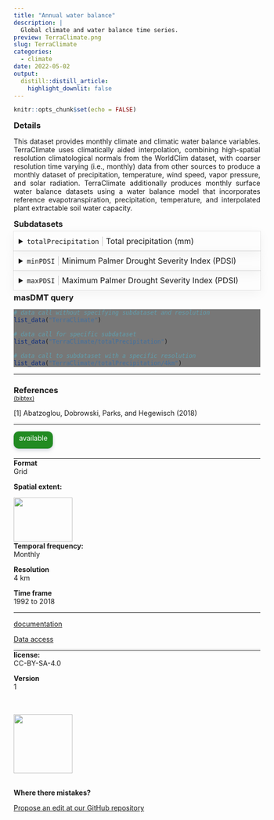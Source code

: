 ```yaml
---
title: "Annual water balance"
description: |
  Global climate and water balance time series.
preview: TerraClimate.png
slug: TerraClimate
categories:
  - climate
date: 2022-05-02
output:
  distill::distill_article:
    highlight_downlit: false
---
```

  
```r
knitr::opts_chunk$set(echo = FALSE)
```

<div style="width=80%;margin-top:0;margin-bottom:0;">
<h3 style="margin-top:5;margin-bottom:5;">Details</h3>
<p align="justify">
This dataset provides monthly climate and climatic water balance variables. TerraClimate uses climatically aided interpolation, combining high-spatial resolution climatological normals from the WorldClim dataset, with coarser resolution time varying (i.e., monthly) data from other sources to produce a monthly dataset of precipitation, temperature, wind speed, vapor pressure, and solar radiation. TerraClimate additionally produces monthly surface water balance datasets using a water balance model that incorporates reference evapotranspiration, precipitation, temperature, and interpolated plant extractable soil water capacity.
</p>

<h3 style="margin-top:5;margin-bottom:5;">Subdatasets</h3>
<details style='cursor:pointer;border:none;box-shadow: rgba(0, 0, 0, 0.05) 0px 6px 24px 0px, rgba(0, 0, 0, 0.08) 0px 0px 0px 1px;padding:10px;margin:0;'>
<summary style="font-size:16px;">`totalPrecipitation`<span style="color:#C8C8C8;"> | </span>Total precipitation (mm)</summary>
<hr style="margin-top:0;margin-bottom:20px;">
|content|description|
|-------|-----------|
|value_range|0...n|
</details>
<details style='cursor:pointer;border:none;box-shadow: rgba(0, 0, 0, 0.05) 0px 6px 24px 0px, rgba(0, 0, 0, 0.08) 0px 0px 0px 1px;padding:10px;margin:0;'>
<summary style="font-size:16px;">`minPDSI`<span style="color:#C8C8C8;"> | </span>Minimum Palmer Drought Severity Index (PDSI)</summary>
<hr style="margin-top:0;margin-bottom:20px;">
|content|description|
|-------|-----------|
|value_range|0...n|
</details>
<details style='cursor:pointer;border:none;box-shadow: rgba(0, 0, 0, 0.05) 0px 6px 24px 0px, rgba(0, 0, 0, 0.08) 0px 0px 0px 1px;padding:10px;margin:0;'>
<summary style="font-size:16px;">`maxPDSI`<span style="color:#C8C8C8;"> | </span>Maximum Palmer Drought Severity Index (PDSI)</summary>
<hr style="margin-top:0;margin-bottom:20px;">
|content|description|
|-------|-----------|
|value_range|0...n|
</details>
<h3 style="margin-top:5;margin-bottom:5;">masDMT query</h3>
<div style="width=80%;margin-top:5;margin-bottom:5;background-color:#777777;">
```r
# data call without specifying subdataset and resolution
list_data("TerraClimate")

# data call for specific subdataset 
list_data("TerraClimate/totalPrecipitation")

# data call to subdataset with a specific resolution
list_data("TerraClimate/totalPrecipitation/4km")
```
</div>
<hr style="margin-top:0;margin-bottom:0;">
<h3 style="margin-bottom:0;">References</h3>
<p style='margin-top:0;margin-bottom:5;'>
             <a target='_blank' href='https://raw.githubusercontent.com/data-catalog/main/_posts/TerraClimate/TerraClimate.bib' download='TerraClimate/TerraClimate.bibtex'><small>(bibtex)</small></a></p>
<p>[1] Abatzoglou, Dobrowski, Parks, and Hegewisch (2018)</p>
<hr>
</div>

<aside>
<p style="padding:5px;margin-top:0;margin-bottom:20px;border-radius:10px;text-align:center;background:#228B22;color:#ffffff;height:25px;width:70px;box-shadow: rgba(9, 30, 66, 0.25) 0px 4px 8px -2px, rgba(9, 30, 66, 0.08) 0px 0px 0px 1px;">available</p>
<hr style="margin-top:0;margin-bottom:0;">
<p style="margin-top:0;margin-bottom:0;">**Format**</p>
<p style="margin-top:0;">Grid</p>
<p style="margin-top:0;">**Spatial extent:**</p>
<img src="_extent.png" width=120, height=90>
<p style="margin-top:0;margin-bottom:0;">**Temporal frequency:**</p>
<p style="margin-top:0;">Monthly</p>
<p style="margin-top:0;margin-bottom:0;">**Resolution**</p>
<p style="margin-top:0;">4 km</p>
<p style="margin-top:0;margin-bottom:0;">**Time frame**</p>
<p style="margin-top:0;">1992 to 2018</p>
<hr style="margin-top:0;margin-bottom:0;">
<p><p style='margin-top:0;margin-bottom:0;'><a style='margin:0;padding:0;' href='https://www.nature.com/articles/sdata2017191'>documentation</a></p></p>
<p><p style='margin-top:0;margin-bottom:0;'><a style='margin:0;padding:0;' href='https://www.climatologylab.org/terraclimate.html'>Data access</a></p></p>
<hr style="margin-top:0;margin-bottom:0;">
<p style="margin-top:0;margin-bottom:0;">**license:**</p>
<p style="margin-top:0;">CC-BY-SA-4.0</p>
<p style="margin-top:0;margin-bottom:0;">**Version**</p>
<p style="margin-top:0;">1</p>
<br>
<br>
<img src="https://raw.githubusercontent.com/macroecology-society/masDMT/master/docs/sidebar_credits.png" width="120;">
<br>
<br>
<p style="margin-bottom:0;padding:0;">**Where there  mistakes?**</p>
<p><a href='https://github.com/macroecology-society/data-catalog/tree/main/_posts/TerraClimate/TerraClimate.yml'>Propose an edit at our GitHub repository</a></p>
</aside>
